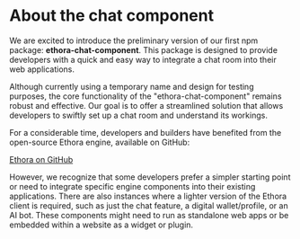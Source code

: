 # About the chat component

We are excited to introduce the preliminary version of our first npm package: **ethora-chat-component**. This package is designed to provide developers with a quick and easy way to integrate a chat room into their web applications.

Although currently using a temporary name and design for testing purposes, the core functionality of the "ethora-chat-component" remains robust and effective. Our goal is to offer a streamlined solution that allows developers to swiftly set up a chat room and understand its workings.

For a considerable time, developers and builders have benefited from the open-source Ethora engine, available on GitHub:

[Ethora on GitHub](https://github.com/dappros/ethora)

However, we recognize that some developers prefer a simpler starting point or need to integrate specific engine components into their existing applications. There are also instances where a lighter version of the Ethora client is required, such as just the chat feature, a digital wallet/profile, or an AI bot. These components might need to run as standalone web apps or be embedded within a website as a widget or plugin.